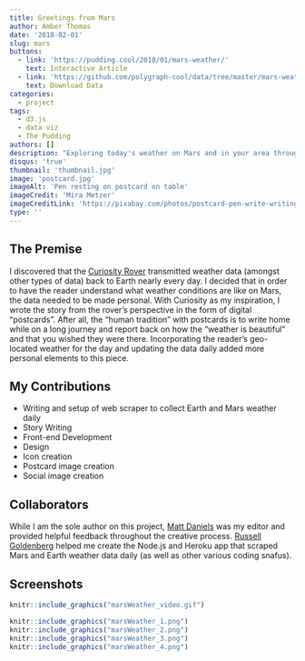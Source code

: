 ```yaml
---
title: Greetings from Mars
author: Amber Thomas
date: '2018-02-01'
slug: mars
buttons:
  - link: 'https://pudding.cool/2018/01/mars-weather/'
    text: Interactive Article
  - link: 'https://github.com/polygraph-cool/data/tree/master/mars-weather'
    text: Download Data
categories:
  - project
tags:
  - d3.js
  - data viz
  - The Pudding
authors: []
description: "Exploring today's weather on Mars and in your area through postcard correspondance with the Curiosity Rover."
disqus: 'true'
thumbnail: 'thumbnail.jpg'
image: 'postcard.jpg'
imageAlt: 'Pen resting on postcard on table'
imageCredit: 'Mira Metzer'
imageCreditLink: 'https://pixabay.com/photos/postcard-pen-write-writing-3958197/'
type: ''
---
```


## The Premise

I discovered that the [Curiosity Rover](https://mars.jpl.nasa.gov/msl/) transmitted weather data (amongst other types of data) back to Earth nearly every day. I decided that in order to have the reader understand what weather conditions are like on Mars, the data needed to be made personal. With Curiosity as my inspiration, I wrote the story from the rover's perspective in the form of digital "postcards". After all, the "human tradition" with postcards is to write home while on a long journey and report back on how the "weather is beautiful" and that you wished they were there. Incorporating the reader's geo-located weather for the day and updating the data daily added more personal elements to this piece.  

## My Contributions

* Writing and setup of web scraper to collect Earth and Mars weather daily
* Story Writing
* Front-end Development
* Design
* Icon creation
* Postcard image creation
* Social image creation

## Collaborators

While I am the sole author on this project, [Matt Daniels](https://twitter.com/matthewfdaniels) was my editor and provided helpful feedback throughout the creative process. [Russell Goldenberg](https://twitter.com/codenberg) helped me create the Node.js and Heroku app that scraped Mars and Earth weather data daily (as well as other various coding snafus).

## Screenshots

```r
knitr::include_graphics("marsWeather_video.gif")
```

```r
knitr::include_graphics("marsWeather_1.png")
knitr::include_graphics("marsWeather_2.png")
knitr::include_graphics("marsWeather_3.png")
knitr::include_graphics("marsWeather_4.png")
```



